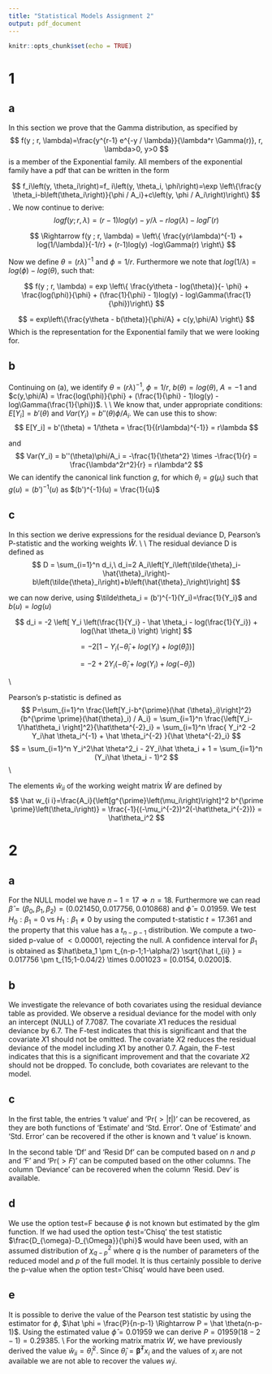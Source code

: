 ```yaml
---
title: "Statistical Models Assignment 2"
output: pdf_document
---
```


```r
knitr::opts_chunk$set(echo = TRUE)
```


# 1
## a
In this section we prove that the Gamma distribution, as specified by
$$
f(y ; r, \lambda)=\frac{y^{r-1} e^{-y / \lambda}}{\lambda^r \Gamma(r)}, r, \lambda>0, y>0
$$
is a member of the Exponential family. All members of the exponential family have a pdf that can be written in the form

$$
f_i\left(y, \theta_i\right)=f_
i\left(y, \theta_i, \phi\right)=\exp \left\{\frac{y \theta_i-b\left(\theta_i\right)}{\phi / A_i}+c\left(y, \phi / A_i\right)\right\}
$$. 
We now continue to derive:
$$
log f(y ; r, \lambda) = (r-1)log(y) -y/\lambda -rlog(\lambda) -log\Gamma(r)
$$

$$
\Rightarrow f(y ; r, \lambda) = \left\{ \frac{y(r\lambda)^{-1} + log(1/\lambda)}{-1/r} + (r-1)log(y) -log\Gamma(r) \right\}
$$

Now we define $\theta = (r\lambda)^{-1}$ and $\phi = 1/r$. Furthermore we note that $log(1/\lambda) = log(\phi) - log(\theta)$, such that:

$$
f(y ; r, \lambda) = exp \left\{ \frac{y\theta - log(\theta)}{- \phi} + \frac{log(\phi)}{\phi} + (\frac{1}{\phi} - 1)log(y) - log\Gamma(\frac{1}{\phi})\right\}
$$

$$
= exp\left\{\frac{y\theta - b(\theta)}{\phi/A} + c(y,\phi/A) \right\}
$$
Which is the representation for the Exponential family that we were looking for. 

## b
Continuing on (a), we identify $\theta = (r\lambda)^{-1}$, $\phi = 1/r$, $b(\theta) = log(\theta)$, $A=-1$ and $c(y,\phi/A) = \frac{log(\phi)}{\phi} + (\frac{1}{\phi} - 1)log(y) - log\Gamma(\frac{1}{\phi})$. \\ \\ 
We know that, under appropriate conditions:
$E[Y_i] = b'(\theta)$ and $Var(Y_i) = b''(\theta)\phi/A_i$. We can use this to show:
$$
E[Y_i] = b'(\theta) = 1/\theta = \frac{1}{(r\lambda)^{-1}} = r\lambda
$$

and 
$$
Var(Y_i) = b''(\theta)\phi/A_i = -\frac{1}{\theta^2} \times -\frac{1}{r} = \frac{\lambda^2r^2}{r} = r\lambda^2
$$
We can identify the canonical link function $g$, for which $\theta_i = g(\mu_i)$ such that $g(u) = (b')^{-1}(u)$ as $(b')^{-1}(u) = \frac{1}{u}$

## c
In this section we derive expressions for the residual deviance D, Pearson's P-statistic and the working weights $\hat W$. \\ \\
The residual deviance D is defined as 
$$
D = \sum_{i=1}^n d_i,\
d_i=2 A_i\left[Y_i\left(\tilde{\theta}_i-\hat{\theta}_i\right)-b\left(\tilde{\theta}_i\right)+b\left(\hat{\theta}_i\right)\right]
$$

we can now derive, using $\tilde\theta_i = (b')^{-1}(Y_i)=\frac{1}{Y_i}$ and $b(u) = log(u)$

$$
d_i = -2 \left[ Y_i \left(\frac{1}{Y_i} - \hat \theta_i - log(\frac{1}{Y_i}) + log(\hat \theta_i) \right) \right]
$$

$$
= -2 \left[ 1 - Y_i \left( - \hat \theta_i + log(Y_i) + log(\hat \theta_i) \right) \right]
$$

$$
 = -2 + 2Y_i\left(-\hat \theta_i + log(Y_i) + log(-\hat \theta_i)\right)
$$

\\

Pearson's p-statistic is defined as 
$$
P=\sum_{i=1}^n \frac{\left[Y_i-b^{\prime}(\hat {\theta}_i)\right]^2}{b^{\prime \prime}(\hat{\theta}_i) / A_i} = \sum_{i=1}^n \frac{\left[Y_i- 1/\hat\theta_i \right]^2}{\hat\theta^{-2}_i} = \sum_{i=1}^n \frac{ Y_i^2 -2 Y_i\hat \theta_i^{-1} + \hat \theta_i^{-2} }{\hat \theta^{-2}_i} 
$$
$$
= \sum_{i=1}^n Y_i^2\hat \theta^2_i - 2Y_i\hat \theta_i + 1
= \sum_{i=1}^n (Y_i\hat \theta_i - 1)^2
$$
\\

The elements $\hat w_{ii}$ of the working weight matrix $\hat W$ are defined by 
$$
\hat w_{i i}=\frac{A_i}{\left[g^{\prime}\left(\mu_i\right)\right]^2 b^{\prime \prime}\left(\theta_i\right)} = \frac{-1}{(-\mu_i^{-2})^2(-\hat\theta_i^{-2})} = \hat\theta_i^2
$$

# 2
## a
For the NULL model we have $n-1 = 17 \Rightarrow n = 18$. Furthermore we can read $\hat\beta = (\beta_0, \beta_1, \beta_2) = (0.021450, 0.017756, 0.010868)$ and  $\hat\phi = 0.01959$. We test $H_0: \beta_1 = 0$ vs $H_1: \beta_1 \neq 0$ by using the computed t-statistic $t = 17.361$ and the property that this value has a $t_{n-p-1}$ distribution. We compute a two-sided p-value of $<0.00001$, rejecting the null. A confidence interval for $\beta_1$ is obtained as $\hat\beta_1 \pm t_{n-p-1;1-\alpha/2} \sqrt{\hat I_{ii} } = 0.017756 \pm t_{15;1-0.04/2} \times 0.001023  = [0.0154, 0.0200]$.

## b
We investigate the relevance of both covariates using the residual deviance table as provided. We observe a residual deviance for the model with only an intercept (NULL) of $7.7087$. The covariate $X1$ reduces the residual deviance by $6.7$. The F-test indicates that this is significant and that the covariate $X1$ should not be omitted. The covariate $X2$ reduces the residual deviance of the model including $X1$ by another $0.7$. Again, the F-test indicates that this is a significant improvement and that the covariate $X2$ should not be dropped. To conclude, both covariates are relevant to the model.

## c
In the first table, the entries 't value' and 'Pr($>|t|$)' can be recovered, as they are both functions of 'Estimate' and 'Std. Error'.  One of 'Estimate' and 'Std. Error' can be recovered if the other is known and 't value' is known.

In the second table 'Df' and 'Resid Df' can be computed based on $n$ and $p$ and 'F' and 'Pr($>F$)' can be computed based on the other columns. The column 'Deviance' can be recovered when the column 'Resid. Dev' is available.    

## d
We use the option test=F because $\phi$ is not known but estimated by the glm function. If we had used the option test='Chisq' the test statistic $\frac{D_{\omega}-D_{\Omega}}{\phi}$ would have been used, with an assumed distribution of $\chi_{q-p}^2$ where $q$ is the number of parameters of the reduced model and $p$ of the full model. It is thus certainly possible to derive the p-value when the option test='Chisq' would have been used.

## e
It is possible to derive the value of the Pearson test statistic by using the estimator for $\phi$, $\hat \phi = \frac{P}{n-p-1} \Rightarrow P = \hat \theta(n-p-1)$. Using the estimated value $\hat \phi = 0.01959$ we can derive $P = 01959(18-2-1) = 0.29385$. \\
For the working matrix matrix $W$, we have previously derived the value $\hat w_{ii} = \hat \theta_i^2$. Since $\hat \theta_i = \pmb {\hat \beta}^Tx_i$ and the values of $x_i$ are not available we are not able to recover the values $w_ii$.

